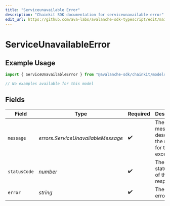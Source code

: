 ```yaml
---
title: "Serviceunavailable Error"
description: "Chainkit SDK documentation for serviceunavailable error"
edit_url: https://github.com/ava-labs/avalanche-sdk-typescript/edit/main/chainkit/docs/models/errors/serviceunavailableerror.md
---
```


# ServiceUnavailableError

## Example Usage

```typescript
import { ServiceUnavailableError } from "@avalanche-sdk/chainkit/models/errors";

// No examples available for this model
```

## Fields

| Field                                                     | Type                                                      | Required                                                  | Description                                               | Example                                                   |
| --------------------------------------------------------- | --------------------------------------------------------- | --------------------------------------------------------- | --------------------------------------------------------- | --------------------------------------------------------- |
| `message`                                                 | *errors.ServiceUnavailableMessage*                        | :heavy_check_mark:                                        | The error message describing the reason for the exception |                                                           |
| `statusCode`                                              | *number*                                                  | :heavy_check_mark:                                        | The HTTP status code of the response                      | 503                                                       |
| `error`                                                   | *string*                                                  | :heavy_check_mark:                                        | The type of error                                         | Service Unavailable                                       |